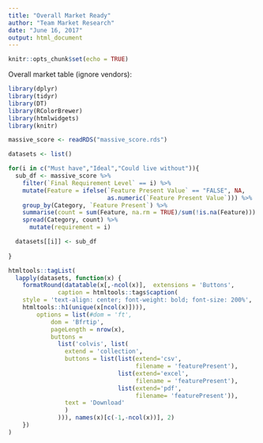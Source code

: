 ```yaml
---
title: "Overall Market Ready"
author: "Team Market Research"
date: "June 16, 2017"
output: html_document
---
```


```r
knitr::opts_chunk$set(echo = TRUE)
```


Overall market table (ignore vendors):


```r
library(dplyr)
library(tidyr)
library(DT)
library(RColorBrewer)
library(htmlwidgets)
library(knitr)

massive_score <- readRDS("massive_score.rds")

datasets <- list()

for(i in c("Must have","Ideal","Could live without")){
  sub_df <- massive_score %>%
    filter(`Final Requirement Level` == i) %>%
    mutate(Feature = ifelse(`Feature Present Value` == "FALSE", NA,
                            as.numeric(`Feature Present Value`))) %>%
    group_by(Category, `Feature Present`) %>%
    summarise(count = sum(Feature, na.rm = TRUE)/sum(!is.na(Feature))) %>%
    spread(Category, count) %>%
      mutate(requirement = i)

  datasets[[i]] <- sub_df
    
}

htmltools::tagList(
  lapply(datasets, function(x) {
    formatRound(datatable(x[,-ncol(x)],  extensions = 'Buttons',
              caption = htmltools::tags$caption(
    style = 'text-align: center; font-weight: bold; font-size: 200%',
    htmltools::h1(unique(x[ncol(x)]))),
        options = list(#dom = 'ft',
            dom = 'Bfrtip',
            pageLength = nrow(x),
            buttons =
              list('colvis', list(
                extend = 'collection',
                buttons = list(list(extend='csv',
                                    filename = 'featurePresent'),
                               list(extend='excel',
                                    filename = 'featurePresent'),
                               list(extend='pdf',
                                    filename= 'featurePresent')),
                text = 'Download'
                )
              ))), names(x)[c(-1,-ncol(x))], 2)
    })
)
```




